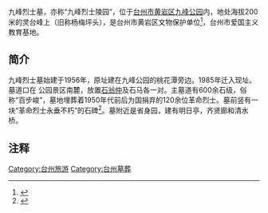 {{文物保护单位
|省名=浙江省
|市/县名=台州市黄岩区
|图片=[[File:九峰烈士墓.JPG|thumb]]
|图片大小 =290
|名称=九峰烈士墓
|编号=
|级别=
|分类=近现代历史遗迹及革命纪念建筑物
|时代=[[现代|现代]]
|所在=[[台州市|台州市]][[黄岩区|黄岩区]]九峰公园
|坐标 ={{coord|28.639570|N|121.276675|E|type:landmark|display=inline,title}}
|登录=1982年2月23日
}}

九峰烈士墓，亦称“九峰烈士陵园”，位于[[台州市|台州市]][[黄岩区|黄岩区]][[九峰公园|九峰公园]]内，地处海拔200米的灵台峰上（旧称杨梅坪头），是台州市黄岩区文物保护单位<ref>{{cite web | language =  | publisher = 浙江省文物局 | title = 市、县级文物保护单位 | url = http://www.zjww.gov.cn/fwxx/unit_more.jsp?city=09&level=3 | author =  | date =  | accessdate = 2014-04-11 | archive-url = https://web.archive.org/web/20140717175928/http://www.zjww.gov.cn/fwxx/unit_more.jsp?level=3&city=09 | archive-date = 2014-07-17 | dead-url = yes }}</ref>，台州市爱国主义教育基地。

== 简介 ==
九峰烈士墓始建于1956年，原址建在九峰公园的桃花潭旁边。1985年迁入现址。墓道口在
公园景区南麓，放置[[石翁仲|石翁仲]]及石马各一对。主墓道有600余石级，俗称“百步峻”，墓地埋葬着1950年代前后为国捐弃的120余位革命烈士。墓前竖有一块“革命烈士永垂不朽”的石碑<ref>{{cite journal  |author= |coauthors= |title=九峰烈士墓 |journal= 黄岩文史资料|volume= |issue= 18|pages=34 |id= |url= |accessdate= |quote= |date=1998年12月}}</ref>。墓附近是省身园，建有明日亭，齐贤廊和清水桥。


== 注释 ==
<references/>

[[Category:台州旅游|Category:台州旅游]]
[[Category:台州墓葬|Category:台州墓葬]]